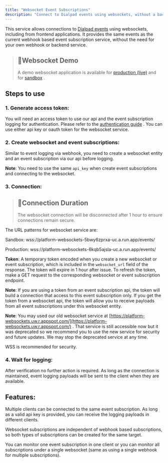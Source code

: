 ```yaml
---
title: "Websocket Event Subscriptions"
description: "Connect to Dialpad events using websockets, without a backend service"
---
```

This service allows connections to [Dialpad events](/docs/event-subscriptions)
 using websockets, including from frontend applications. It provides the same events as the current webhook based event subscription service, without the need for your own webhook or backend service.

> ## 📘Websocket Demo
> 
> A demo websocket application is available for [production (live)](https://storage.googleapis.com/websocket-demo/templates/home.html)
>  and for [sandbox](https://storage.googleapis.com/websocket-demo/templates/beta.html)
> .

## Steps to use

### 1\. Generate access token:

You will need an access token to use our api and the event subscription logging for authentication. Please refer to the [authentication guide](/docs/authentication-basics)
. You can use either api key or oauth token for the websocket service.

### 2\. Create websocket and event subscriptions:

Similar to event logging via webhook, you need to create a websocket entity and an event subscription via our api before logging.

**Note**: You need to use the same `api_key` when create event subscriptions and connecting to the websocket.

### 3\. Connection:

> ## 🚧Connection Duration
> 
> The websocket connection will be disconnected after 1 hour to ensure connections remain secure.

The URL patterns for websocket service are:

Sandbox: wss://platform-websockets-5bwy6zprxa-uc.a.run.app/events/

Production: wss://platform-websockets-6kqb5ajsla-uc.a.run.app/events/

**Token**: A temporary token encoded when you create a new websocket or event subscription, which is included in the `websocket_url` field of the response. The token will expire in 1 hour after issue. To refresh the token, make a GET request to the corresponding websocket or event subscription endpoint.

**Note**: If you are using a token from an event subscription api, the token will build a connection that access to this event subscription only. If you get the token from a websocket api, the token will allow you to receive payloads from all event subscriptions under this websocket entity.

**Note**: You may used our old websocket service at [https://platform-websockets.uw.r.appspot.com/](https://platform-websockets.uw.r.appspot.com/)
. That service is still accessible now but it was deprecated so we recommend you to use the new service for security and future updates. We may stop the deprecated service at any time.

WSS is recommended for security.

### 4\. Wait for logging:

After verification no further action is required. As long as the connection is maintained, event logging payloads will be sent to the client when they are available.

## Features:

Multiple clients can be connected to the same event subscription. As long as a valid api key is provided, you can receive the logging payloads in different clients.

Websocket subscriptions are independent of webhook based subscriptions, so both types of subscriptions can be created for the same target.

You can monitor one event subscription in one client or you can monitor all subscriptions under a single websocket (same as using a single webhook for multiple subscriptions).